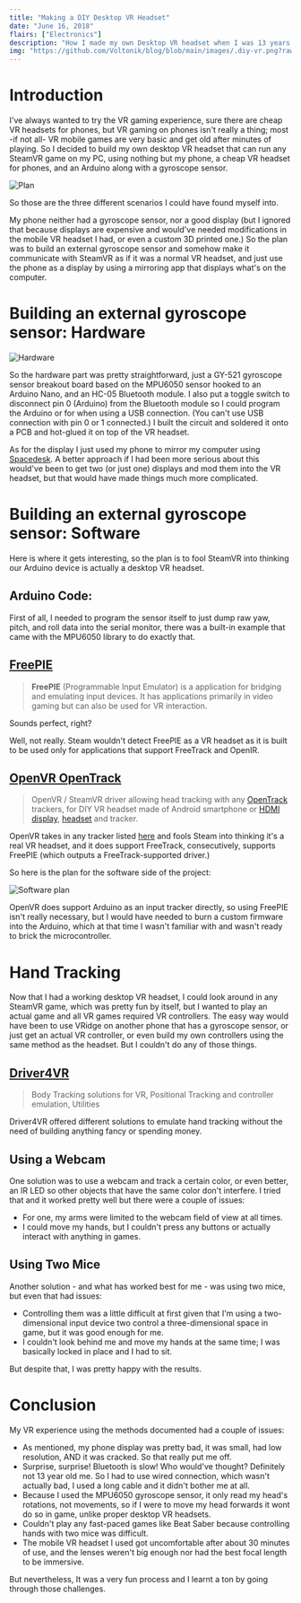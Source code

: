```yaml
---
title: "Making a DIY Desktop VR Headset"
date: "June 16, 2018"
flairs: ["Electronics"]
description: "How I made my own Desktop VR headset when I was 13 years old."
img: "https://github.com/Voltonik/blog/blob/main/images/.diy-vr.png?raw=true"
---
```


# Introduction
I've always wanted to try the VR gaming experience, sure there are cheap VR headsets for phones, but VR gaming on phones isn't really a thing; most -if not all- VR mobile games are very basic and get old after minutes of playing.
So I decided to build my own desktop VR headset that can run any SteamVR game on my PC, using nothing but my phone, a cheap VR headset for phones, and an Arduino along with a gyroscope sensor.

![Plan](https://github.com/Voltonik/blog/blob/main/images/diy-vr-1.png?raw=true)

So those are the three different scenarios I could have found myself into.

My phone neither had a gyroscope sensor, nor a good display (but I ignored that because displays are expensive and would've needed modifications in the mobile VR headset I had, or even a custom 3D printed one.)
So the plan was to build an external gyroscope sensor and somehow make it communicate with SteamVR as if it was a normal VR headset, and just use the phone as a display by using a mirroring app that displays what's on the computer.

# Building an external gyroscope sensor: Hardware

![Hardware](https://github.com/Voltonik/blog/blob/main/images/diy-vr-3.png?raw=true)

So the hardware part was pretty straightforward, just a GY-521 gyroscope sensor breakout board based on the MPU6050 sensor hooked to an Arduino Nano, and an HC-05 Bluetooth module. I also put a toggle switch to disconnect pin 0 (Arduino) from the Bluetooth module so I could program the Arduino or for when using a USB connection. (You can't use USB connection with pin 0 or 1 connected.)
I built the circuit and soldered it onto a PCB and hot-glued it on top of the VR headset.

As for the display I just used my phone to mirror my computer using [Spacedesk](https://www.spacedesk.net/). A better approach if I had been more serious about this would've been to get two (or just one) displays and mod them into the VR headset, but that would have made things much more complicated.

# Building an external gyroscope sensor: Software
Here is where it gets interesting, so the plan is to fool SteamVR into thinking our Arduino device is actually a desktop VR headset.

## Arduino Code:
First of all, I needed to program the sensor itself to just dump raw yaw, pitch, and roll data into the serial monitor, there was a built-in example that came with the MPU6050 library to do exactly that.

## [FreePIE](http://andersmalmgren.github.io/FreePIE/)
> **FreePIE** (Programmable Input Emulator) is a application for bridging and emulating input devices. It has applications primarily in video gaming but can also be used for VR interaction.

Sounds perfect, right?

Well, not really. Steam wouldn't detect FreePIE as a VR headset as it is built to be used only for applications that support FreeTrack and OpenIR.

## [OpenVR OpenTrack](https://github.com/r57zone/OpenVR-OpenTrack)
> OpenVR / SteamVR driver allowing head tracking with any [OpenTrack](https://github.com/opentrack/opentrack) trackers, for DIY VR headset made of Android smartphone or [HDMI display](http://alii.pub/65dbii), [headset](http://alii.pub/65dct6) and tracker.

OpenVR takes in any tracker listed [here](https://github.com/opentrack/opentrack#tracking-input) and fools Steam into thinking it's a real VR headset, and it does support FreeTrack, consecutively, supports FreePIE (which outputs a FreeTrack-supported driver.)

So here is the plan for the software side of the project:

![Software plan](https://github.com/Voltonik/blog/blob/main/images/diy-vr-2.png?raw=true)

OpenVR does support Arduino as an input tracker directly, so using FreePIE isn't really necessary, but I would have needed to burn a custom firmware into the Arduino, which at that time I wasn't familiar with and wasn't ready to brick the microcontroller.

# Hand Tracking
Now that I had a working desktop VR headset, I could look around in any SteamVR game, which was pretty fun by itself, but I wanted to play an actual game and all VR games required VR controllers.
The easy way would have been to use VRidge on another phone that has a gyroscope sensor, or just get an actual VR controller, or even build my own controllers using the same method as the headset. But I couldn't do any of those things.

## [Driver4VR](https://www.driver4vr.com/)
> Body Tracking solutions for VR, Positional Tracking and controller emulation, Utilities

Driver4VR offered different solutions to emulate hand tracking without the need of building anything fancy or spending money.

## Using a Webcam
One solution was to use a webcam and track a certain color, or even better, an IR LED so other objects that have the same color don't interfere.
I tried that and it worked pretty well but there were a couple of issues:

- For one, my arms were limited to the webcam field of view at all times.
- I could move my hands, but I couldn't press any buttons or actually interact with anything in games.

## Using Two Mice
Another solution - and what has worked best for me - was using two mice, but even that had issues:

- Controlling them was a little difficult at first given that I'm using a two-dimensional input device two control a three-dimensional space in game, but it was good enough for me.
- I couldn't look behind me and move my hands at the same time; I was basically locked in place and I had to sit.

But despite that, I was pretty happy with the results.

# Conclusion
My VR experience using the methods documented had a couple of issues:

- As mentioned, my phone display was pretty bad, it was small, had low resolution, AND it was cracked. So that really put me off.
- Surprise, surprise! Bluetooth is slow! Who would've thought? Definitely not 13 year old me. So I had to use wired connection, which wasn't actually bad, I used a long cable and it didn't bother me at all.
- Because I used the MPU6050 gyroscope sensor, it only read my head's rotations, not movements, so if I were to move my head forwards it wont do so in game, unlike proper desktop VR headsets.
- Couldn't play any fast-paced games like Beat Saber because controlling hands with two mice was difficult.
- The mobile VR headset I used got uncomfortable after about 30 minutes of use, and the lenses weren't big enough nor had the best focal length to be immersive.

But nevertheless, It was a very fun process and I learnt a ton by going through those challenges.
